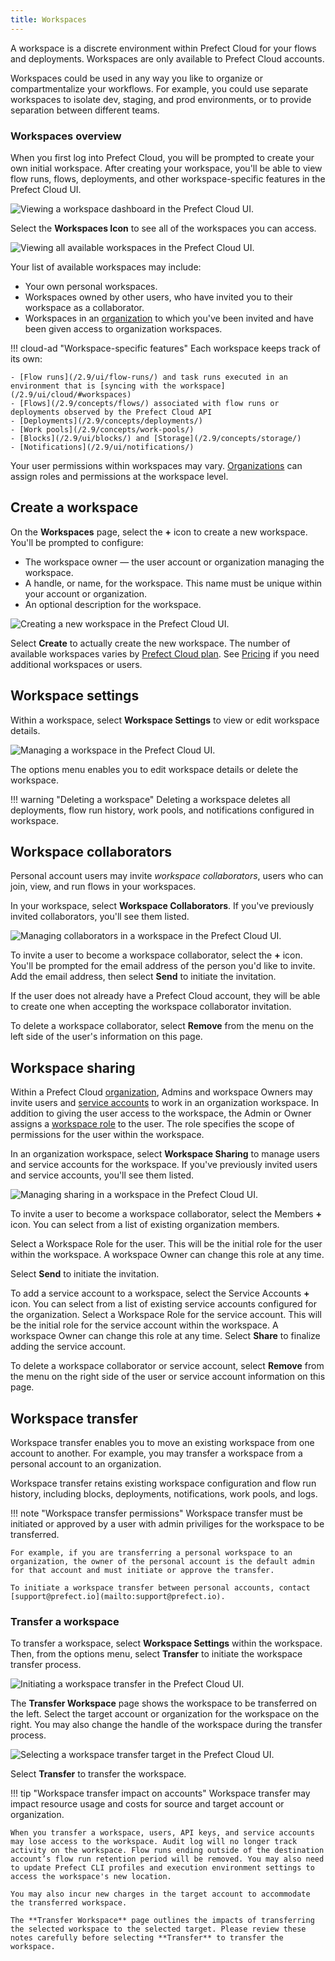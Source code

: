 ```yaml
---
title: Workspaces
---
```



A workspace is a discrete environment within Prefect Cloud for your flows and deployments. Workspaces are only available to Prefect Cloud accounts.

Workspaces could be used in any way you like to organize or compartmentalize your workflows. For example, you could use separate workspaces to isolate dev, staging, and prod environments, or to provide separation between different teams.

### Workspaces overview

When you first log into Prefect Cloud, you will be prompted to create your own initial workspace. After creating your workspace, you'll be able to view flow runs, flows, deployments, and other workspace-specific features in the Prefect Cloud UI.

![Viewing a workspace dashboard in the Prefect Cloud UI.](../img/ui/cloud-new-workspace.png)

Select the **Workspaces Icon** to see all of the workspaces you can access. 

![Viewing all available workspaces in the Prefect Cloud UI.](../img/ui/all-workspaces.png)

Your list of available workspaces may include:

- Your own personal workspaces.
- Workspaces owned by other users, who have invited you to their workspace as a collaborator.
- Workspaces in an [organization](/2.9/ui/organizations/) to which you've been invited and have been given access to organization workspaces.

!!! cloud-ad "Workspace-specific features"
    Each workspace keeps track of its own:

    - [Flow runs](/2.9/ui/flow-runs/) and task runs executed in an environment that is [syncing with the workspace](/2.9/ui/cloud/#workspaces)
    - [Flows](/2.9/concepts/flows/) associated with flow runs or deployments observed by the Prefect Cloud API
    - [Deployments](/2.9/concepts/deployments/)
    - [Work pools](/2.9/concepts/work-pools/)
    - [Blocks](/2.9/ui/blocks/) and [Storage](/2.9/concepts/storage/)
    - [Notifications](/2.9/ui/notifications/)

Your user permissions within workspaces may vary. [Organizations](/2.9/ui/organizations/) can assign roles and permissions at the workspace level.

## Create a workspace

On the **Workspaces** page, select the **+** icon to create a new workspace. You'll be prompted to configure:

- The workspace owner &mdash; the user account or organization managing the workspace.
- A handle, or name, for the workspace. This name must be unique within your account or organization.
- An optional description for the workspace.

![Creating a new workspace in the Prefect Cloud UI.](../img/ui/create-workspace.png)

Select **Create** to actually create the new workspace. The number of available workspaces varies by [Prefect Cloud plan](https://www.prefect.io/pricing/). See [Pricing](https://www.prefect.io/pricing/) if you need additional workspaces or users. 

## Workspace settings

Within a workspace, select **Workspace Settings** to view or edit workspace details.  

![Managing a workspace in the Prefect Cloud UI.](../img/ui/workspace-settings.png)

The options menu enables you to edit workspace details or delete the workspace.

!!! warning "Deleting a workspace"
    Deleting a workspace deletes all deployments, flow run history, work pools, and notifications configured in workspace.

## Workspace collaborators

Personal account users may invite _workspace collaborators_, users who can join, view, and run flows in your workspaces.

In your workspace, select **Workspace Collaborators**. If you've previously invited collaborators, you'll see them listed.

![Managing collaborators in a workspace in the Prefect Cloud UI.](../img/ui/workspace-collaborators.png)

To invite a user to become a workspace collaborator, select the **+** icon. You'll be prompted for the email address of the person you'd like to invite. Add the email address, then select **Send** to initiate the invitation. 

If the user does not already have a Prefect Cloud account, they will be able to create one when accepting the workspace collaborator invitation.

To delete a workspace collaborator, select **Remove** from the menu on the left side of the user's information on this page.

## Workspace sharing <span class="badge orgs"></span>

Within a Prefect Cloud [organization](/2.9/ui/organizations/), Admins and workspace Owners may invite users and [service accounts](/2.9/ui/service-accounts/) to work in an organization workspace. In addition to giving the user access to the workspace, the Admin or Owner assigns a [workspace role](/2.9/ui/roles/) to the user. The role specifies the scope of permissions for the user within the workspace.

In an organization workspace, select **Workspace Sharing** to manage users and service accounts for the workspace. If you've previously invited users and service accounts, you'll see them listed.

![Managing sharing in a workspace in the Prefect Cloud UI.](../img/ui/workspace-sharing.png)

To invite a user to become a workspace collaborator, select the Members **+** icon. You can select from a list of existing organization members. 

Select a Workspace Role for the user. This will be the initial role for the user within the workspace. A workspace Owner can change this role at any time.

Select **Send** to initiate the invitation. 

To add a service account to a workspace, select the Service Accounts **+** icon. You can select from a list of existing service accounts configured for the organization. Select a Workspace Role for the service account. This will be the initial role for the service account within the workspace. A workspace Owner can change this role at any time. Select **Share** to finalize adding the service account.

To delete a workspace collaborator or service account, select **Remove** from the menu on the right side of the user or service account information on this page.

## Workspace transfer

Workspace transfer enables you to move an existing workspace from one account to another. For example, you may transfer a workspace from a personal account to an organization.

Workspace transfer retains existing workspace configuration and flow run history, including blocks, deployments, notifications, work pools, and logs. 

!!! note "Workspace transfer permissions"
    Workspace transfer must be initiated or approved by a user with admin priviliges for the workspace to be transferred.

    For example, if you are transferring a personal workspace to an organization, the owner of the personal account is the default admin for that account and must initiate or approve the transfer.

    To initiate a workspace transfer between personal accounts, contact [support@prefect.io](mailto:support@prefect.io).

### Transfer a workspace

To transfer a workspace, select **Workspace Settings** within the workspace. Then, from the options menu, select **Transfer** to initiate the workspace transfer process.

![Initiating a workspace transfer in the Prefect Cloud UI.](../img/ui/workspace-transfer.png)

The **Transfer Workspace** page shows the workspace to be transferred on the left. Select the target account or organization for the workspace on the right. You may also change the handle of the workspace during the transfer process.

![Selecting a workspace transfer target in the Prefect Cloud UI.](../img/ui/workspace-transfer-options.png)

Select **Transfer** to transfer the workspace. 

!!! tip "Workspace transfer impact on accounts"
    Workspace transfer may impact resource usage and costs for source and target account or organization. 

    When you transfer a workspace, users, API keys, and service accounts may lose access to the workspace. Audit log will no longer track activity on the workspace. Flow runs ending outside of the destination account’s flow run retention period will be removed. You may also need to update Prefect CLI profiles and execution environment settings to access the workspace's new location.

    You may also incur new charges in the target account to accommodate the transferred workspace.

    The **Transfer Workspace** page outlines the impacts of transferring the selected workspace to the selected target. Please review these notes carefully before selecting **Transfer** to transfer the workspace.